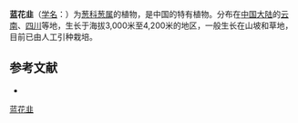 {{Speciesbox
| name = 蓝花韭
| status = 
| status_system = 
| image =
| genus = Allium
| species = beesianum
| authority = W. W. Sm.
}}

'''蓝花韭'''（[[学名|学名]]：{{lang|la|''Allium beesianum''}}）为[[葱科|葱科]][[葱属|葱属]]的植物，是中国的特有植物。分布在[[中国大陆|中国大陆]]的[[云南|云南]]、[[四川|四川]]等地，生长于海拔3,000米至4,200米的地区，一般生长在山坡和草地，目前已由人工引种栽培。

== 参考文献 ==
<div class="references-small">
* {{cite web| url =http://www.bioinfo.cn/db05/KmzwSpecies.php?action=view&id=917| title =蓝花韭| work =《中国高等植物数据库全库》| publisher =中国科学院微生物研究所| author =昆明植物研究所| accessdate =2009-02-21| deadurl =yes| archiveurl =https://web.archive.org/web/20160305050011/http://www.bioinfo.cn/db05/KmzwSpecies.php?action=view&id=917| archivedate =2016-03-05}}
</div>
{{Taxonbar|from=Q15225231}}

[[Category:葱属|蓝花韭]]


{{植物小作品}}